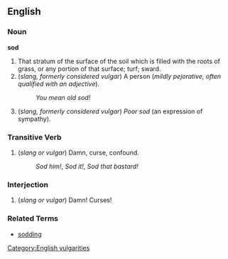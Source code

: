 ==English==

===Noun===

'''sod'''

#That stratum of the surface of the soil which is filled with the roots of grass, or any portion of that surface; turf; sward.
#(''slang, formerly considered vulgar'') A person (''mildly pejorative, often qualified with an adjective'').
#: ''You mean old sod!''
#(''slang, formerly considered vulgar'') ''Poor sod'' (an expression of sympathy).

===Transitive Verb===

#(''slang or vulgar'') Damn, curse, confound.
#:  ''Sod him!'', ''Sod it!'', ''Sod that bastard!''
 
===Interjection===

#(''slang or vulgar'') Damn!  Curses!

===Related Terms===
*[[sodding]]

[[Category:English vulgarities]]